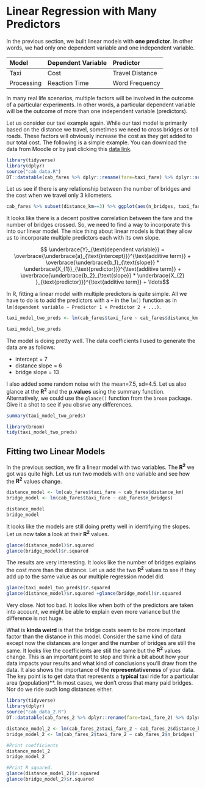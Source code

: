 # Linear Regression with Many Predictors

In the previous section, we built linear models with **one predictor**. In other words, we had only one dependent variable and one independent variable. 

|**Model**| **Dependent Variable** | **Predictor**  | 
|:-----|:----|:-----|
| Taxi  | Cost | Travel Distance |
| Processing | Reaction Time | Word Frequency |


In many real life scenarios, multiple factors will be involved in the outcome of a particular experiments. In other words, a particular dependent variable will be the outcome of more than one independent variable (predictors). 

Let us consider our taxi example again. While our taxi model is primarily based on the distance we travel, sometimes we need to cross bridges or toll roads. These factors will obviously increase the cost as they get added to our total cost. The following is a simple example. You can download the data from Moodle or by just clicking this [data link]('https://github.com/umitatlamaz/ling_411/blob/main/data/taxi_fares.csv'). 


```r
library(tidyverse)
library(dplyr)
source("cab_data.R")
DT::datatable(cab_fares %>% dplyr::rename(fare=taxi_fare) %>% dplyr::select(fare, distance_km, n_bridges), options = list(searching = FALSE), rownames = FALSE)
```


Let us see if there is any relationship between the number of bridges and the cost when we travel only 3 kilometers. 


```r

cab_fares %>% subset(distance_km==3) %>% ggplot(aes(n_bridges, taxi_fare)) + geom_point() + xlab("Number of bridges crossed") + ylab("fare (3kms)")
```

It looks like there is a decent positive correlation between the fare and the number of bridges crossed. So, we need to find a way to incorporate this into our linear model. The nice thing about linear models is that they allow us to incorporate multiple predictors each with its own slope.


$$ \underbrace{Y}_{\text{dependent variable}} =
            \overbrace{\underbrace{a}_{\text{intercept}}}^{\text{additive term}} + 
            \overbrace{\underbrace{b_1}_{\text{slope}} * \underbrace{X_{1}}_{\text{predictor}}}^{\text{additive term}} + 
            \overbrace{\underbrace{b_2}_{\text{slope}} * \underbrace{X_{2} }_{\text{predictor}}}^{\text{additive term}} +  
            \ldots$$

In R, fitting a linear model with multiple predictors is quite simple. All we have to do is to add the predictors with a `+` in the `lm()` function as in `lm(dependent variable ~ Predictor 1 + Predictor 2 + ...)`.


```r

taxi_model_two_preds <- lm(cab_fares$taxi_fare ~ cab_fares$distance_km + cab_fares$n_bridges)

taxi_model_two_preds

```

The model is doing pretty well. The data coefficients I used to generate the data are as follows:

* intercept = 7
* distance slope = 6
* bridge slope = 13

I also added some random noise with the mean=7.5, sd=4.5. Let us also glance at the **R<sup>2</sup>** and the **p.values** using the summary function. Alternatively, we could use the `glance()` function from the `broom` package. Give it a shot to see if you obsrve any differences. 

```r
summary(taxi_model_two_preds)
```



```r
library(broom)
tidy(taxi_model_two_preds)
```

## Fitting two Linear Models
In the previous section, we fir a linear model with two variables. The **R<sup>2</sup>** we got was quite high. Let us run two models with one variable and see how the **R<sup>2</sup>** values change.

```r
distance_model <- lm(cab_fares$taxi_fare ~ cab_fares$distance_km)
bridge_model <- lm(cab_fares$taxi_fare ~ cab_fares$n_bridges)

distance_model
bridge_model

```


It looks like the models are still doing pretty well in identifying the slopes. Let us now take a look at their **R<sup>2</sup>** values. 

```r
glance(distance_model)$r.squared
glance(bridge_model)$r.squared
```

The results are very interesting. It looks like the number of bridges explains the cost more than the distance. Let us add the two **R<sup>2</sup>** values to see if they add up to the same value as our multiple regression model did. 

```r

glance(taxi_model_two_preds)$r.squared
glance(distance_model)$r.squared +glance(bridge_model)$r.squared
```

Very close. Not too bad. It looks like when both of the predictors are taken into account, we might be able to explain even more variance but the difference is not huge. 

What is **kinda weird**  is that the bridge costs seem to be more important factor than the distance in this model. Consider the same kind of data except now the distances are longer and the number of bridges are still the same. It looks like the coefficients are still the same but the **R<sup>2</sup>** values change. This is an important point to stop and think a bit about how your data impacts your results and what kind of conclusions you'll draw from the data. It also shows the importance of the **representativeness** of your data. The key point is to get data that represents a **typical** taxi ride for a particular area (population)**. In most cases, we don't cross that many paid bridges. Nor do we ride such long distances either. 


```r
library(tidyverse)
library(dplyr)
source("cab_data_2.R")
DT::datatable(cab_fares_2 %>% dplyr::rename(fare=taxi_fare_2) %>% dplyr::select(fare, distance_km, n_bridges), options = list(searching = FALSE), rownames = FALSE)
```


```r

distance_model_2 <- lm(cab_fares_2$taxi_fare_2 ~ cab_fares_2$distance_km)
bridge_model_2 <- lm(cab_fares_2$taxi_fare_2 ~ cab_fares_2$n_bridges)

#Print coefficients
distance_model_2
bridge_model_2

#Print R squared.
glance(distance_model_2)$r.squared
glance(bridge_model_2)$r.squared


```
